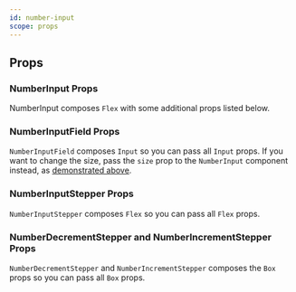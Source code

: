 ```yaml
---
id: number-input
scope: props
---
```


## Props

### NumberInput Props

NumberInput composes `Flex` with some additional props listed below.

<PropsTable of='NumberInput' />

### NumberInputField Props

`NumberInputField` composes `Input` so you can pass all `Input` props. If you
want to change the size, pass the `size` prop to the `NumberInput` component
instead, as [demonstrated above](#changing-the-size-of-the-input).

### NumberInputStepper Props

`NumberInputStepper` composes `Flex` so you can pass all `Flex` props.

### NumberDecrementStepper and NumberIncrementStepper Props

`NumberDecrementStepper` and `NumberIncrementStepper` composes the `Box` props
so you can pass all `Box` props.
